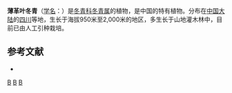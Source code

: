 {{Speciesbox 
| genus = Ilex
| species = subcoriacea
| authority = [[谭仲明|Z. M. Tan]]
}}

'''薄革叶冬青'''（[[学名|学名]]：{{lang|la|''Ilex subcoriacea''}}）是[[冬青科|冬青科]][[冬青属|冬青属]]的植物，是中国的特有植物。分布在[[中国大陆|中国大陆]]的[[四川|四川]]等地，生长于海拔950米至2,000米的地区，多生长于山地灌木林中，目前已由人工引种栽培。

== 参考文献 ==
<div class="references-small">
* {{cite web| url =http://www.bioinfo.cn/db05/KmzwSpecies.php?action=view&id=14219| title =薄革叶冬青| work =《中国高等植物数据库全库》| publisher =中国科学院微生物研究所| author =昆明植物研究所| accessdate =2009-02-24| deadurl =yes| archiveurl =https://web.archive.org/web/20160305024554/http://www.bioinfo.cn/db05/KmzwSpecies.php?action=view&id=14219| archivedate =2016-03-05}}
</div>
{{Taxonbar|from=Q15227960}}

[[Category:冬青属|B]]
[[Category:中國特有植物|B]]
[[Category:四川植物|B]]